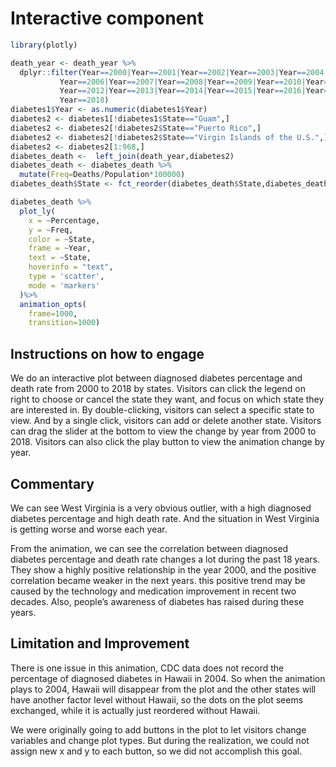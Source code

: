 # Interactive component
```r
library(plotly)

death_year <- death_year %>% 
  dplyr::filter(Year==2000|Year==2001|Year==2002|Year==2003|Year==2004|Year==2005|
           Year==2006|Year==2007|Year==2008|Year==2009|Year==2010|Year==2011|
           Year==2012|Year==2013|Year==2014|Year==2015|Year==2016|Year==2017|
           Year==2018)
diabetes1$Year <- as.numeric(diabetes1$Year)
diabetes2 <- diabetes1[!diabetes1$State=="Guam",]
diabetes2 <- diabetes2[!diabetes2$State=="Puerto Rico",]
diabetes2 <- diabetes2[!diabetes2$State=="Virgin Islands of the U.S.",]
diabetes2 <- diabetes2[1:968,]
diabetes_death <-  left_join(death_year,diabetes2)
diabetes_death <- diabetes_death %>% 
  mutate(Freq=Deaths/Population*100000)
diabetes_death$State <- fct_reorder(diabetes_death$State,diabetes_death$`State Code`)

diabetes_death %>%
  plot_ly(
    x = ~Percentage, 
    y = ~Freq, 
    color = ~State, 
    frame = ~Year,
    text = ~State, 
    hoverinfo = "text",
    type = 'scatter',
    mode = 'markers'
  )%>%
  animation_opts(
    frame=1000, 
    transition=1000)
```

## Instructions on how to engage
We do an interactive plot between diagnosed diabetes percentage and death rate from 2000 to 2018 by states. 
Visitors can click the legend on right to choose or cancel the state they want, and focus on which state they are interested in. By double-clicking, visitors can select a specific state to view. And by a single click, visitors can add or delete another state.
Visitors can drag the slider at the bottom to view the change by year from 2000 to 2018. Visitors can also click the play button to view the animation change by year.

## Commentary
We can see West Virginia is a very obvious outlier, with a high diagnosed diabetes percentage and high death rate. And the situation in West Virginia is getting worse and worse each year.  

From the animation, we can see the correlation between diagnosed diabetes percentage and death rate changes a lot during the past 18 years. They show a highly positive relationship in the year 2000, and the positive correlation became weaker in the next years. this positive trend may be caused by the technology and medication improvement in recent two decades. Also, people’s awareness of diabetes has raised during these years.

## Limitation and Improvement
There is one issue in this animation, CDC data does not record the percentage of diagnosed diabetes in Hawaii in 2004. So when the animation plays to 2004, Hawaii will disappear from the plot and the other states will have another factor level without Hawaii, so the dots on the plot seems exchanged, while it is actually just reordered without Hawaii.  

We were originally going to add buttons in the plot to let visitors change variables and change plot types. But during the realization, we could not assign new x and y to each button, so we did not accomplish this goal.